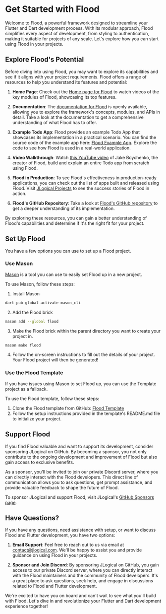 # Get Started with Flood

Welcome to Flood, a powerful framework designed to streamline your Flutter and Dart development process. With its modular approach, Flood simplifies every aspect of development, from styling to authentication, making it suitable for projects of any scale. Let's explore how you can start using Flood in your projects.

## Explore Flood's Potential

Before diving into using Flood, you may want to explore its capabilities and see if it aligns with your project requirements. Flood offers a range of resources to help you understand its features and potential:

1. **Home Page**: Check out the [Home page for Flood](https://www.flooddev.com) to watch videos of the key modules of Flood, showcasing its top features.

2. **Documentation**: The [documentation for Flood](/) is openly available, allowing you to explore the framework's concepts, modules, and APIs in detail. Take a look at the documentation to get a comprehensive understanding of what Flood has to offer.

3. **Example Todo App**: Flood provides an example Todo App that showcases its implementation in a practical scenario. You can find the source code of the example app here: [Flood Example App](https://github.com/JLogical-Apps/flood-example). Explore the code to see how Flood is used in a real-world application.

4. **Video Walkthrough**: Watch [this YouTube video](https://www.youtube.com/watch?v=I-s2sBPGPwQ) of Jake Boychenko, the creator of Flood, build and explain an entire Todo app from scratch using Flood.

5. **Flood in Production**: To see Flood's effectiveness in production-ready applications, you can check out the list of apps built and released using Flood. Visit [JLogical Projects](https://www.jlogical.com/projects) to see the success stories of Flood in action.

6. **Flood's GitHub Repository**: Take a look at [Flood's GitHub repository](https://github.com/JLogical-Apps/flood) to get a deeper understanding of its implementation.

By exploring these resources, you can gain a better understanding of Flood's capabilities and determine if it's the right fit for your project.

## Set Up Flood

You have a few options you can use to set up a Flood project.

### Use Mason

[Mason](https://pub.dev/packages/mason) is a tool you can use to easily set Flood up in a new project.

To use Mason, follow these steps:

1. Install Mason

```bash
dart pub global activate mason_cli
```

2. Add the Flood brick

```bash
mason add --global flood
```

3. Make the Flood brick within the parent directory you want to create your project in.

```bash
mason make flood
```

4. Follow the on-screen instructions to fill out the details of your project. Your Flood project will then be generated!

### Use the Flood Template

If you have issues using Mason to set Flood up, you can use the Template project as a fallback.

To use the Flood template, follow these steps:

1. Clone the Flood template from GitHub: [Flood Template](https://github.com/JLogical-Apps/flood-template)
2. Follow the setup instructions provided in the template's README.md file to initialize your project.

## Support Flood

If you find Flood valuable and want to support its development, consider sponsoring JLogical on GitHub. By becoming a sponsor, you not only contribute to the ongoing development and improvement of Flood but also gain access to exclusive benefits.

As a sponsor, you'll be invited to join our private Discord server, where you can directly interact with the Flood developers. This direct line of communication allows you to ask questions, get prompt assistance, and provide valuable feedback to shape the future of Flood.

To sponsor JLogical and support Flood, visit JLogical's [GitHub Sponsors page](https://github.com/sponsors/JLogical-Apps/).

## Have Questions?

If you have any questions, need assistance with setup, or want to discuss Flood and Flutter development, you have two options:

1. **Email Support**: Feel free to reach out to us via email at [contact@jlogical.com](mailto:contact@jlogical.com). We'll be happy to assist you and provide guidance on using Flood in your projects.

2. **Sponsor and Join Discord**: By sponsoring JLogical on GitHub, you gain access to our private Discord server, where you can directly interact with the Flood maintainers and the community of Flood developers. It's a great place to ask questions, seek help, and engage in discussions related to Flood and Flutter development.

We're excited to have you on board and can't wait to see what you'll build with Flood. Let's dive in and revolutionize your Flutter and Dart development experience together!
